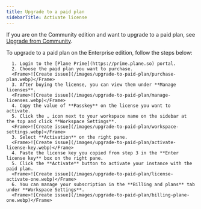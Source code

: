 ```yaml
---
title: Upgrade to a paid plan
sidebarTitle: Activate license
---
```


If you are on the Community edition and want to upgrade to a paid plan, see [Upgrade from Community](/self-hosting/manage-plans/upgrade-from-community).

To upgrade to a paid plan on the Enterprise edition, follow the steps below:

      1. Login to the [Plane Prime](https://prime.plane.so) portal.
      2. Choose the paid plan you want to purchase.
      <Frame>![Create issue](/images/upgrade-to-paid-plan/purchase-plan.webp)</Frame>
      3. After buying the license, you can view them under **Manage licenses**.
      <Frame>![Create issue](/images/upgrade-to-paid-plan/manage-licenses.webp)</Frame>
      4. Copy the value of **Passkey** on the license you want to activate. 
      5. Click the ⌄ icon next to your workspace name on the sidebar at the top and click **Workspace Settings**.
      <Frame>![Create issue](/images/upgrade-to-paid-plan/workspace-settings.webp)</Frame>
      3. Select **Activation** on the right pane.
      <Frame>![Create issue](/images/upgrade-to-paid-plan/activate-license-key.webp)</Frame>
      4. Paste the license key you copied from step 3 in the **Enter license key** box on the right pane. 
      5. Click the **Activate** button to activate your instance with the paid plan.
      <Frame>![Create issue](/images/upgrade-to-paid-plan/license-activate-one.webp)</Frame>
      6. You can manage your subscription in the **Billing and plans** tab under **Workspace Settings**.
      <Frame>![Create issue](/images/upgrade-to-paid-plan/billing-plane-one.webp)</Frame>




